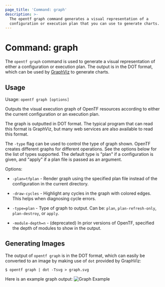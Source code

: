 ```yaml
---
page_title: 'Command: graph'
description: >-
  The opentf graph command generates a visual representation of a
  configuration or execution plan that you can use to generate charts.
---
```


# Command: graph

The `opentf graph` command is used to generate a visual
representation of either a configuration or execution plan.
The output is in the DOT format, which can be used by
[GraphViz](http://www.graphviz.org) to generate charts.

## Usage

Usage: `opentf graph [options]`

Outputs the visual execution graph of OpenTF resources according to
either the current configuration or an execution plan.

The graph is outputted in DOT format. The typical program that can
read this format is GraphViz, but many web services are also available
to read this format.

The `-type` flag can be used to control the type of graph shown. OpenTF
creates different graphs for different operations. See the options below
for the list of types supported. The default type is "plan" if a
configuration is given, and "apply" if a plan file is passed as an
argument.

Options:

* `-plan=tfplan`    - Render graph using the specified plan file instead of the
  configuration in the current directory.

* `-draw-cycles`    - Highlight any cycles in the graph with colored edges.
  This helps when diagnosing cycle errors.

* `-type=plan`      - Type of graph to output. Can be: `plan`, `plan-refresh-only`, `plan-destroy`, or `apply`.

* `-module-depth=n` - (deprecated) In prior versions of OpenTF, specified the
  depth of modules to show in the output.

## Generating Images

The output of `opentf graph` is in the DOT format, which can
easily be converted to an image by making use of `dot` provided
by GraphViz:

```shellsession
$ opentf graph | dot -Tsvg > graph.svg
```

Here is an example graph output:
![Graph Example](/img/docs/graph-example.png)
